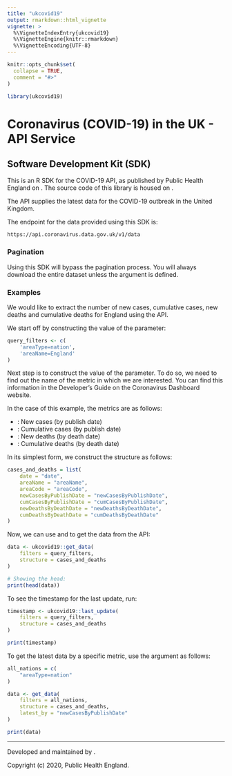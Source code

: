 ```yaml
---
title: "ukcovid19"
output: rmarkdown::html_vignette
vignette: >
  %\VignetteIndexEntry{ukcovid19}
  %\VignetteEngine{knitr::rmarkdown}
  %\VignetteEncoding{UTF-8}
---
```


```r
knitr::opts_chunk$set(
  collapse = TRUE,
  comment = "#>"
)
```

```r
library(ukcovid19)
```


# Coronavirus (COVID-19) in the UK - API Service

## Software Development Kit (SDK)


This is an R SDK for the COVID-19 API, as published by Public Health England
on \href{Coronavirus (COVID-19) in the UK}{https://api.coronavirus.data.gov.uk/}. 
The source code of this library is housed on \href{GitHub}{https://github.com/publichealthengland/coronavirus-dashboard-api-r-sdk}.

The API supplies the latest data for the COVID-19 outbreak in the United Kingdom. 

The endpoint for the data provided using this SDK is:

    https://api.coronavirus.data.gov.uk/v1/data

### Pagination

Using this SDK will bypass the pagination process. You will always download the entire
dataset unless the \code{latest_by} argument is defined.


### Examples

We would like to extract the number of new cases, cumulative cases, new deaths and
cumulative deaths for England using the API.

We start off by constructing the value of the \code{filters} parameter:

```r
query_filters <- c(
    'areaType=nation',
    'areaName=England'
)
```

Next step is to construct the value of the \code{structure} parameter. To do so, we need to
find out the name of the metric in which we are interested. You can find this information
in the Developer's Guide on the Coronavirus Dashboard website.

In the case of this example, the metrics are as follows:

- \code{newCasesByPublishDate}: New cases (by publish date)
- \code{cumCasesByPublishDate}: Cumulative cases (by publish date)
- \code{newDeathsByDeathDate}: New deaths (by death date)
- \code{cumDeathsByDeathDate}: Cumulative deaths (by death date)

In its simplest form, we construct the structure as follows:

```r
cases_and_deaths = list(
    date = "date",
    areaName = "areaName",
    areaCode = "areaCode",
    newCasesByPublishDate = "newCasesByPublishDate",
    cumCasesByPublishDate = "cumCasesByPublishDate",
    newDeathsByDeathDate = "newDeathsByDeathDate",
    cumDeathsByDeathDate = "cumDeathsByDeathDate"
)
```

Now, we can use \code{filters} and \code{structure} to get the data from the API:

```r
data <- ukcovid19::get_data(
    filters = query_filters, 
    structure = cases_and_deaths
)

# Showing the head:
print(head(data))
```


To see the timestamp for the last update, run:

```r
timestamp <- ukcovid19::last_update(
    filters = query_filters, 
    structure = cases_and_deaths
)

print(timestamp)
```



To get the latest data by a specific metric, use the \code{latest_by} argument as follows:

```r
all_nations = c(
    "areaType=nation"
)

data <- get_data(
    filters = all_nations, 
    structure = cases_and_deaths,
    latest_by = "newCasesByPublishDate"
)

print(data)
```


-----------

Developed and maintained by \href{Public Health England}{http://coronavirus.data.gov.uk/}.

Copyright (c) 2020, Public Health England.
